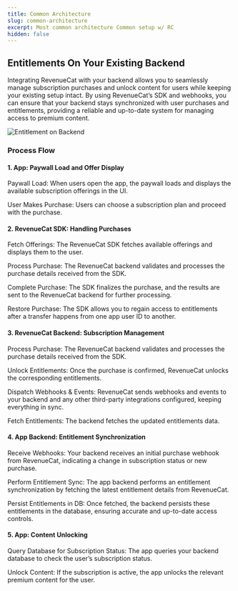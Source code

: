 ```yaml
---
title: Common Architecture
slug: common-architecture
excerpt: Most common architecture Common setup w/ RC
hidden: false
---
```



## Entitlements On Your Existing Backend 

Integrating RevenueCat with your backend allows you to seamlessly manage subscription purchases and unlock content for users while keeping your existing setup intact. By using RevenueCat’s SDK and webhooks, you can ensure that your backend stays synchronized with user purchases and entitlements, providing a reliable and up-to-date system for managing access to premium content.

![Entitlement on Backend](/images/entitlement_on_backend_screenshot.png)

### Process Flow
#### 1. App: Paywall Load and Offer Display
Paywall Load: When users open the app, the paywall loads and displays the available subscription offerings in the UI.

User Makes Purchase: Users can choose a subscription plan and proceed with the purchase.
#### 2. RevenueCat SDK: Handling Purchases
Fetch Offerings: The RevenueCat SDK fetches available offerings and displays them to the user.

Process Purchase: The RevenueCat backend validates and processes the purchase details received from the SDK.

Complete Purchase: The SDK finalizes the purchase, and the results are sent to the RevenueCat backend for further processing.

Restore Purchase: The SDK allows you to regain access to entitlements after a transfer happens from one app user ID to another. 
#### 3. RevenueCat Backend: Subscription Management
Process Purchase: The RevenueCat backend validates and processes the purchase details received from the SDK.

Unlock Entitlements: Once the purchase is confirmed, RevenueCat unlocks the corresponding entitlements.

Dispatch Webhooks & Events: RevenueCat sends webhooks and events to your backend and any other third-party integrations configured, keeping everything in sync.

Fetch Entitlements: The backend fetches the updated entitlements data.
#### 4. App Backend: Entitlement Synchronization
Receive Webhooks: Your backend receives an initial purchase webhook from RevenueCat, indicating a change in subscription status or new purchase.

Perform Entitlement Sync: The app backend performs an entitlement synchronization by fetching the latest entitlement details from RevenueCat.

Persist Entitlements in DB: Once fetched, the backend persists these entitlements in the database, ensuring accurate and up-to-date access controls.

#### 5. App: Content Unlocking
Query Database for Subscription Status: The app queries your backend database to check the user’s subscription status.

Unlock Content: If the subscription is active, the app unlocks the relevant premium content for the user.








